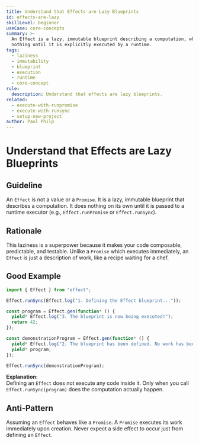 ```yaml
---
title: Understand that Effects are Lazy Blueprints
id: effects-are-lazy
skillLevel: beginner
useCase: core-concepts
summary: >-
  An Effect is a lazy, immutable blueprint describing a computation, which does
  nothing until it is explicitly executed by a runtime.
tags:
  - laziness
  - immutability
  - blueprint
  - execution
  - runtime
  - core-concept
rule:
  description: Understand that effects are lazy blueprints.
related:
  - execute-with-runpromise
  - execute-with-runsync
  - setup-new-project
author: Paul Philp
---
```


# Understand that Effects are Lazy Blueprints

## Guideline

An `Effect` is not a value or a `Promise`. It is a lazy, immutable blueprint
that describes a computation. It does nothing on its own until it is passed to
a runtime executor (e.g., `Effect.runPromise` or `Effect.runSync`).

## Rationale

This laziness is a superpower because it makes your code composable,
predictable, and testable. Unlike a `Promise` which executes immediately,
an `Effect` is just a description of work, like a recipe waiting for a chef.

## Good Example

```typescript
import { Effect } from "effect";

Effect.runSync(Effect.log("1. Defining the Effect blueprint..."));

const program = Effect.gen(function* () {
  yield* Effect.log("3. The blueprint is now being executed!");
  return 42;
});

const demonstrationProgram = Effect.gen(function* () {
  yield* Effect.log("2. The blueprint has been defined. No work has been done yet.");
  yield* program;
});

Effect.runSync(demonstrationProgram);
```

**Explanation:**  
Defining an `Effect` does not execute any code inside it. Only when you call
`Effect.runSync(program)` does the computation actually happen.

## Anti-Pattern

Assuming an `Effect` behaves like a `Promise`. A `Promise` executes its work
immediately upon creation. Never expect a side effect to occur just from
defining an `Effect`.
